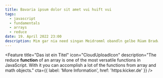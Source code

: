 ```yaml
---
title: Bavaria ipsum dolor sit amet vui huift vui
tags:
  - javascript
  - fundamentals
  - arrays
  - reduce
date: 19. April 2022 23:00
description: Mim gar nia need singan Meidromml obandln gelbe Rüam Bradwurschtsemmal Zidern hogg ma uns zamm zünftig. Samma no a Maß in da greana Au sammawiedaguad
---
```


<Intro
	headline="Bavaria ipsum dolor sit amet vui huift vui"
	subline="Mim gar nia need singan Meidromml obandln gelbe Rüam Bradwurschtsemmal Zidern hogg ma uns zamm zünftig. Samma no a Maß in da greana Au sammawiedaguad"
	tagline="Prosit der Gmiadlichkeit"
/>
<Features>
	<Feature
		title="Das ist ein Titel"
		icon="CloudUploadIcon"
		description="The reduce <b>function</b> of an array is one of the most versatile functions in JavaScript. With it you can accomplish a lot of the functions from array and math objects."
		cta={{ label: 'More Information', href: 'https:kicker.de' }}
	/>
	<Feature
		title="Das ist ein Titel 1"
		icon="ServerIcon"
		description="The reduce function of an array is one of the most versatile functions in JavaScript. With it you can accomplish a lot of the functions from array and math objects."
		cta="http://kicker.de"
	/>
	<Feature
		title="Das ist ein Titel 2"
		icon="RefreshIcon"
		description="The reduce function of an array is one of the most versatile functions in JavaScript. With it you can accomplish a lot of the functions from array and math objects."
		cta="http://kicker.de"
	/>
</Features>
